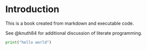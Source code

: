# Introduction

This is a book created from markdown and executable code.

See @knuth84 for additional discussion of literate programming.


```python
print("hello world")
```